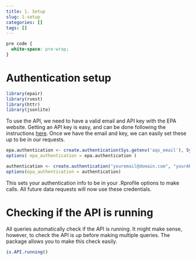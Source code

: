 ```yaml
---
title: 1. Setup
slug: 1-setup
categories: []
tags: []
---
```


```css
pre code {
  white-space: pre-wrap;
}
```

# Authentication setup

```r
library(epair)
library(rvest)
library(httr)
library(jsonlite)
```

To use the API, we need to have a valid email and API key with the EPA website. Getting an API key is easy, and can be done following the instructions [here](https://aqs.epa.gov/aqsweb/documents/data_api.html#signup). 
Once we have the email and key, we can easily set these up to be in our requests. 

```r
epa.authentication <- create.authentication(Sys.getenv('aqs_email'), Sys.getenv('aqs_api_key'))
options( epa_authentication = epa.authentication )
```

```r
authentication <- create.authentication("youremail@domain.com", "yourAPIkey")
options(epa_authentication = authentication)
```
This sets your authentication info to be in your .Rprofile options to make calls. All future data requests will now use these credentials.

# Checking if the API is running

All queries automatically check if the API is running. It might make sense, however, to check the API is up before making multiple queries. The package allows you to make this check easily. 

```r
is.API.running()
```


